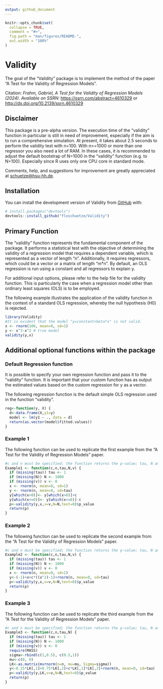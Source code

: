 ```yaml
---
output: github_document
---
```


<!-- README.md is generated from README.Rmd. Please edit that file -->

```r
knitr::opts_chunk$set(
  collapse = TRUE,
  comment = "#>",
  fig.path = "man/figures/README-",
  out.width = "100%"
)
```

# Validity

<!-- badges: start -->
<!-- badges: end -->

The goal of the "Validity" package is to implement the method of the paper "A Test for the Validity of Regression Models". 

Citation: 
*Frahm, Gabriel, A Test for the Validity of Regression Models (2024). Available on SSRN:*
<https://ssrn.com/abstract=4610329> or <http://dx.doi.org/10.2139/ssrn.4610329>

## Disclaimer

This package is a pre-alpha version. The execution time of the “validity” function in particular is still in need of improvement, especially if the aim is to run a comprehensive simulation. At present, it takes about 2.5 seconds to perform the validity test with n=100. With n>=1000 or more than one regressor you also need a lot of RAM. In these cases, it is recommended to adjust the default bootstrap of N=1000 in the "validity" function (e.g. to N=100). Especially since R uses only one CPU core in standard mode. 

Comments, help, and suggestions for improvement are greatly appreciated at [schuetze@hsu-hh.de](schuetze@hsu-hh.de).

## Installation

You can install the development version of Validity from [GitHub](https://github.com/) with:

``` r
# install.packages("devtools")
devtools::install_github("floschuetze/Validity")
```

## Primary Function

The "validity" function represents the fundamental component of the package. It performs a statistical test with the objective of determining the validity of a regression model that requires a dependent variable, which is represented as a vector of length "n". Additionally, it requires regressors, which could be a vector or a matrix of length "m*n". By default, an OLS regression is run using a constant and all regressors to explain y. 

For additional input options, please refer to the help file for the validity function. This is particularly the case when a regression model other than ordinary least squares (OLS) is to be employed.

The following example illustrates the application of the validity function in the context of a standard OLS regression, whereby the null hypothesis (H0) is rejected.

```r
library(Validity)
#It is evident that the model "y=constant+beta*x" is not valid.
x <- rnorm(100, mean=0, sd=1)
y <- x^3-x^2 # true model
validity(y,x) 
```


## Additional optional functions within the package

### Default Regression function
  
It is possible to specify your own regression function and pass it to the "validity" function. It is important that your custom function has as output the estimated values based on the custom regression for y as a vector. 

The following regression function is the default simple OLS regression used in the function "validity".

```r
reg<-function(y, X) {
  d<-data.frame(X,y1=y)
  model <- lm(y1 ~ ., data = d)
  return(as.vector(model$fitted.values))
}
```

### Example 1

The following function can be used to replicate the first example from the "A Test for the Validity of Regression Models" paper. 

```r
#c and n must be specified; the function returns the p-value; tau, N and v is optional
Example1 <- function(c,n,tau,N,v) {
  if (missing(tau)) tau <- 1
  if (missing(N)) N <- 1000
  if (missing(v)) v <- 0
  x <- rnorm(n, mean=0, sd=1)
  y <- rnorm(n, mean=0, sd=tau)
  y[which(x>0)]<- y[which(x>0)]+c
  y[which(x<=0)]<- y[which(x<=0)]-c
  p<-validity(y,x,v=v,N=N,text=0)$p_value
  return(p)
}
```

### Example 2

The following function can be used to replicate the second example from the "A Test for the Validity of Regression Models" paper. 

```r
#c and n must be specified; the function returns the p-value; tau, N and v is optional
Example2 <- function(c,n,tau,N,v) {
  if (missing(tau)) tau <- 1
  if (missing(N)) N <- 1000
  if (missing(v)) v <- 0
  x <- rnorm(n, mean=0, sd=1)
  y<-(-1)+x+c*((x^2)-1)+rnorm(n, mean=0, sd=tau)
  p<-validity(y,x,v=v,N=N,text=0)$p_value
  return(p)
}
```

### Example 3

The following function can be used to replicate the third example from the "A Test for the Validity of Regression Models" paper. 

```r
#c and n must be specified; the function returns the p-value; tau, N and v is optional
Example3 <- function(c,n,tau,N) {
  if (missing(tau)) tau <- 1
  if (missing(N)) N <- 1000
  if (missing(v)) v <- 0
  require(MASS)
  sigma<-rbind(c(1,0.5), c(0.5,1))
  mu<-c(0, 0) 
  LK<-as.matrix(mvrnorm(n=n, mu=mu, Sigma=sigma))
  y<-0.25*LK[,1]+0.75*LK[,2]+c*LK[,1]*LK[,2]+rnorm(n, mean=0, sd=tau)
  p<-validity(y,LK,v=v,N=N,text=0)$p_value
  return(p)
}
```
